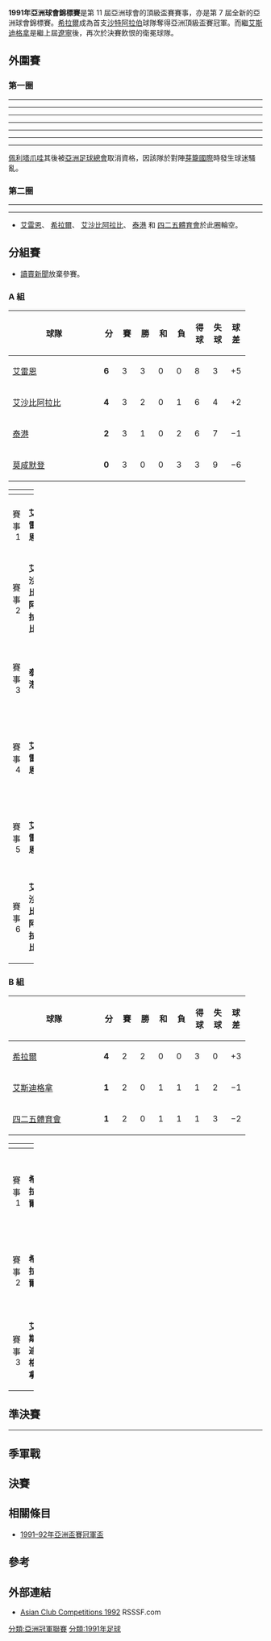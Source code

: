 {{Infobox 國際足球賽事賽季
| tourney_name          = 亞洲球會錦標賽
| year                  = 1991
| image                 = 
| size                  = 
| caption               = 
| edition               = 11
| defending_champ_other = {{flagicon|IRN}} [[德黑蘭獨立足球俱樂部|艾斯迪格拿]]
| dates                 = 1991年8月–12月
| num_teams             = 20 隊
| associations          = 20
| champion_other        = {{flagicon|KSA}} [[沙特希拉爾足球俱樂部|希拉爾]]
| count                 = 1
| second_other          = {{flagicon|IRN}} [[德黑蘭獨立足球俱樂部|艾斯迪格拿]]
| third_other           = {{flagicon|QAT}} [[賴揚体育俱樂部|艾雷恩]]
| fourth_other          = {{flagicon|UAE}} [[艾沙比阿拉比足球會|艾沙比阿拉比]]
| matches               = 35
| goals                 = 104
| attendance            = 
| top_scorer            = 
| player                = 
| prevseason            = [[1990–91年亞洲球會錦標賽|1990–91]]
| nextseason            = [[1992–93年亞洲球會錦標賽|1992–93]]
}}

'''1991年亞洲球會錦標賽'''是第 11 屆亞洲球會的頂級盃賽賽事，亦是第 7 屆全新的亞洲球會錦標賽。[[沙特希拉爾足球俱樂部|希拉爾]]成為首支[[沙特阿拉伯|沙特阿拉伯]]球隊奪得亞洲頂級盃賽冠軍。而繼[[德黑蘭獨立足球俱樂部|艾斯迪格拿]]是繼上屆[[遼寧足球俱樂部|遼寧]]後，再次於決賽飲恨的衛冕球隊。

== 外圍賽 ==
=== 第一圈 ===
{{footballbox
| date =
| team1 = [[賴揚体育俱樂部|艾雷恩]] {{flagicon|QAT}}
| score = 4–2
| team2 = {{flagicon|OMA}} [[阿爾歐魯巴體育會|歐魯巴]]
| goals1 =
| goals2 =
| stadium =
}}
{{footballbox
| date =
| team1 = [[阿爾歐魯巴體育會|歐魯巴]] {{flagicon|OMA}}
| score = 0–1
| team2 = {{flagicon|QAT}} [[賴揚体育俱樂部|艾雷恩]]
| goals1 =
| goals2 =
| stadium =
}}
----
{{footballbox
| date =
| team1 = [[沙特希拉爾足球俱樂部|希拉爾]] {{flagicon|KSA}}
| score = 2–0
| team2 = {{flagicon|KUW}} [[艾傑拉體育會|艾傑拉]]
| goals1 =
| goals2 =
| stadium =
}}
{{footballbox
| date =
| team1 = [[艾傑拉體育會|艾傑拉]] {{flagicon|KUW}}
| score = 1–1
| team2 = {{flagicon|KSA}} [[沙特希拉爾足球俱樂部|希拉爾]]
| goals1 =
| goals2 =
| stadium =
}}
----
{{footballbox
| date =
| team1 = [[艾沙比阿拉比足球會|艾沙比阿拉比]] {{flagicon|UAE}}
| score = 3–1
| team2 = {{flagicon|LIB}} [[阿爾安薩爾體育會|安薩爾]]
| goals1 =
| goals2 =
| stadium =
}}
{{footballbox
| date =
| team1 = [[阿爾安薩爾體育會|安薩爾]] {{flagicon|LIB}}
| score = 1–1
| team2 = {{flagicon|UAE}} [[艾沙比阿拉比足球會|艾沙比阿拉比]]
| goals1 =
| goals2 =
| stadium =
}}
----
{{footballbox
| date =
| team1 = [[艾提拉爾體育會|艾提拉爾]] {{flagicon|YEM}}
| score = 1–0
| team2 = {{flagicon|BHR}} [[阿爾列法體育會|西列法]]
| goals1 =
| goals2 =
| stadium =
}}
{{footballbox
| date =
| team1 = [[阿爾列法體育會|西列法]] {{flagicon|BHR}}
| score = 1–0
| report = (4-5 pk)
| team2 = {{flagicon|YEM}} [[艾提拉爾體育會|艾提拉爾]]
| goals1 =
| goals2 =
| stadium =
}}
----
{{footballbox
| date =
| team1 = [[莫咸默登體育會|莫咸默登]] {{flagicon|BAN}}
| score = 5–0
| team2 = {{flagicon|PAK}} [[水電發展局足球會|水電發展局]]
| goals1 =
| goals2 =
| stadium =
}}
{{footballbox
| date =
| team1 = [[水電發展局足球會|水電發展局]] {{flagicon|PAK}}
| score = 0–0
| team2 = {{flagicon|BAN}} [[莫咸默登體育會|莫咸默登]]
| goals1 =
| goals2 =
| stadium =
}}
----
{{footballbox
| date =
| team1 = [[遼寧足球俱樂部|遼寧]] {{flagicon|CHN}}
| score = 1–0
| team2 = {{flagicon|PRK}} [[4.25體育團|四二五體育會]]
| goals1 =
| goals2 =
| stadium =
}}
{{footballbox
| date =
| team1 = [[4.25體育團|四二五體育會]] {{flagicon|PRK}}
| score = 3–1
| team2 = {{flagicon|CHN}} [[遼寧足球俱樂部|遼寧]]
| goals1 =
| goals2 =
| stadium =
}}
----
{{footballbox
| date =
| team1 = [[南華足球隊|南華]] {{flagicon|HKG|colonial}}
| score = 9–1
| team2 = {{flagicon|MAC|colonial}} [[澳門士砵亭|士砵亭]]
| goals1 =
| goals2 =
| stadium =
}}
{{footballbox
| date =
| team1 = [[澳門士砵亭|士砵亭]] {{flagicon|MAC|colonial}}
| score = 0–5
| team2 = {{flagicon|HKG|colonial}} [[南華足球隊|南華]]
| goals1 =
| goals2 =
| stadium =
}}
----
{{footballbox
| date =
| team1 = [[佩利塔爪哇足球會|佩利塔爪哇]] {{flagicon|IDN}}
| score = 1–2
| team2 = {{flagicon|SIN}} [[芽籠國際足球會|芽籠國際]]
| goals1 =
| goals2 =
| stadium =
}}
{{footballbox
| date =
| team1 = [[芽籠國際足球會|芽籠國際]] {{flagicon|SIN}}
| score = 2–2
| team2 = {{flagicon|IDN}} [[佩利塔爪哇足球會|佩利塔爪哇]]
| goals1 =
| goals2 =
| stadium =
}}

{{flagicon|IDN}} [[佩利塔爪哇足球會|佩利塔爪哇]]其後被[[亞洲足球總會|亞洲足球總會]]取消資格，因該隊於對陣[[芽籠國際足球會|芽籠國際]]時發生球迷騷亂。

=== 第二圈 ===
{{footballbox
| date =
| team1 = [[艾提拉爾體育會|艾提拉爾]] {{flagicon|YEM}}
| score = 0–0
| team2 = {{flagicon|IRN}} [[德黑蘭獨立足球俱樂部|艾斯迪格拿]]
| goals1 =
| goals2 =
| stadium =
}}
{{footballbox
| date =
| team1 = [[德黑蘭獨立足球俱樂部|艾斯迪格拿]] {{flagicon|IRN}}
| score = 5–0
| team2 = {{flagicon|YEM}} [[艾提拉爾體育會|艾提拉爾]]
| goals1 =
| goals2 =
| stadium =
}}
----
{{footballbox
| date =
| team1 = [[莫咸默登體育會|莫咸默登]] {{flagicon|BAN}}
| score = 3–0
| team2 = {{flagicon|MDV}} [[新拉迪安特體育俱樂部|拉迪恩]]
| goals1 =
| goals2 =
| stadium =
}}
{{footballbox
| date =
| team1 = [[新拉迪安特體育俱樂部|拉迪恩]] {{flagicon|MDV}}
| score = 0–2
| team2 = {{flagicon|BAN}} [[莫咸默登體育會|莫咸默登]]
| goals1 =
| goals2 =
| stadium =
}}
----
{{footballbox
| date =
| team1 = [[南華足球隊|南華]] {{flagicon|HKG|colonial}}
| score = 1–0
| team2 = {{flagicon|JPN}} [[東京綠茵|讀賣新聞]]
| goals1 =
| goals2 =
| stadium =
}}
{{footballbox
| date =
| team1 = [[東京綠茵|讀賣新聞]] {{flagicon|JPN}}
| score = 3–1
| team2 = {{flagicon|HKG|colonial}} [[南華足球隊|南華]]
| goals1 =
| goals2 =
| stadium =
}}

* {{flagicon|QAT}} [[賴揚体育俱樂部|艾雷恩]]、{{flagicon|KSA}} [[沙特希拉爾足球俱樂部|希拉爾]]、{{flagicon|UAE}} [[艾沙比阿拉比足球會|艾沙比阿拉比]]、{{flagicon|THA}} [[獅子港足球會|泰港]] 和 {{flagicon|PRK}} [[4.25體育團|四二五體育會]]於此圈輪空。

== 分組賽 ==
*{{flagicon|JPN}} [[東京綠茵|讀賣新聞]]放棄參賽。

=== A 組 ===
{| class="wikitable" style="text-align: center;"
|-
!width="165"|球隊
!width="20"|分
!width="20"|賽
!width="20"|勝
!width="20"|和
!width="20"|負
!width="20"|得球
!width="20"|失球
!width="20"|球差
|- bgcolor=lightgreen
| style="text-align:left;"|{{flagicon|QAT}} [[賴揚体育俱樂部|艾雷恩]]
| '''6''' || 3 || 3 || 0 || 0 || 8 || 3 || +5
|- bgcolor=lightgreen
| style="text-align:left;"|{{flagicon|UAE}} [[艾沙比阿拉比足球會|艾沙比阿拉比]]
| '''4''' || 3 || 2 || 0 || 1 || 6 || 4 || +2
|-
| style="text-align:left;"|{{flagicon|THA}} [[獅子港足球會|泰港]]
| '''2''' || 3 || 1 || 0 || 2 || 6 || 7 || −1
|-
| style="text-align:left;"|{{flagicon|BAN}} [[莫咸默登體育會|莫咸默登]]
| '''0''' || 3 || 0 || 0 || 3 || 3 || 9 || −6
|}

{| width=100% cellspacing=1
!width=10%|
!width=20%|
!width=12%|
!width=20%|
!
|-
|- style=font-size:90%
| align=right|賽事 1
| align=right|'''艾雷恩'''
| align=center| '''3–1'''
| '''泰港 '''
|- style=font-size:90%
| align=right|賽事 2
| align=right|'''艾沙比阿拉比'''
| align=center| '''2–1'''
| '''莫咸默登'''
|- style=font-size:90%
| align=right|賽事 3
| align=right|'''泰港'''
| align=center| '''4–1'''
| '''莫咸默登'''
|- style=font-size:90%
| align=right|賽事 4
| align=right|'''艾雷恩'''
| align=center| '''2–1'''
| '''艾沙比阿拉比'''
|- style=font-size:90%
| align=right|賽事 5
| align=right|'''艾雷恩'''
| align=center| '''3–1'''
| '''莫咸默登'''
|- style=font-size:90%
| align=right|賽事 6
| align=right|'''艾沙比阿拉比'''
| align=center| '''3–1'''
| '''泰港'''
|}

=== B 組 ===
{| class="wikitable" style="text-align: center;"
|-
!width="165"|球隊
!width="20"|分
!width="20"|賽
!width="20"|勝
!width="20"|和
!width="20"|負
!width="20"|得球
!width="20"|失球
!width="20"|球差
|- bgcolor=lightgreen
| style="text-align:left;"|{{flagicon|KSA}} [[沙特希拉爾足球俱樂部|希拉爾]]
| '''4''' || 2 || 2 || 0 || 0 || 3 || 0 || +3
|- bgcolor=lightgreen
| style="text-align:left;"|{{flagicon|IRN}} [[德黑蘭獨立足球俱樂部|艾斯迪格拿]]
| '''1''' || 2 || 0 || 1 || 1 || 1 || 2 || −1
|-
| style="text-align:left;"|{{flagicon|PRK}} [[4.25體育團|四二五體育會]]
| '''1''' || 2 || 0 || 1 || 1 || 1 || 3 || −2
|}

{| width=100% cellspacing=1
!width=10%|
!width=20%|
!width=12%|
!width=20%|
!
|-
|- style=font-size:90%
| align=right|賽事 1
| align=right|'''希拉爾'''
| align=center| '''2–0'''
| '''四月廿五日'''
|- style=font-size:90%
| align=right|賽事 2
| align=right|'''希拉爾'''
| align=center| '''1–0'''
| '''艾斯迪格拿'''
|- style=font-size:90%
| align=right|賽事 3
| align=right|'''艾斯迪格拿'''
| align=center| '''1–1'''
| '''四月廿五日'''
|}

== 準決賽 ==
{{footballbox
| date = 1991年12月20日
| team1 = [[沙特希拉爾足球俱樂部|希拉爾]] {{flagicon|KSA}}
| score = 1–0
| team2 = {{flagicon|UAE}} [[艾沙比阿拉比足球會|艾沙比阿拉比]]
| goals1 =
| goals2 =
| stadium = [[多哈|多哈]]，[[卡塔爾|卡塔爾]]
}}
----
{{footballbox
| date = 1991年12月20日
| team1 = [[德黑蘭獨立足球俱樂部|艾斯迪格拿]] {{flagicon|IRN}}
| score = 2–1
| team2 = {{flagicon|QAT}} [[賴揚体育俱樂部|艾雷恩]]
| goals1 =
| goals2 =
| stadium = [[多哈|多哈]]，[[卡塔爾|卡塔爾]]
}}

== 季軍戰 ==
{{footballbox
| date = 1991年12月22日
| team1 = [[賴揚体育俱樂部|艾雷恩]] {{flagicon|QAT}}
| score = 4–1
| team2 = {{flagicon|UAE}} [[艾沙比阿拉比足球會|艾沙比阿拉比]]
| goals1 =
| goals2 =
| stadium = [[多哈|多哈]]，[[卡塔爾|卡塔爾]]
}}

== 決賽 ==
{{footballbox
| date = 1991年12月22日
| team1 = [[沙特希拉爾足球俱樂部|希拉爾]] {{flagicon|KSA}}
| score = 1–1（[[加時賽|加時賽]]）<br> 4–3（[[互射十二碼|互射十二碼]]）
| team2 = {{flagicon|IRN}} [[德黑蘭獨立足球俱樂部|艾斯迪格拿]]
| goals1 =
| goals2 =
| stadium = [[多哈|多哈]]，[[卡塔爾|卡塔爾]]
}}

{{winners-other|1991年亞洲球會錦標賽|KSA|[[沙特希拉爾足球俱樂部|希拉爾]]|一}}

== 相關條目 ==
*[[1991–92年亞洲盃賽冠軍盃|1991–92年亞洲盃賽冠軍盃]]

== 參考 ==
{{Reflist}}

== 外部連結 ==
*[http://www.rsssf.com/tablesa/ascup92.html#cc Asian Club Competitions 1992]{{Wayback|url=http://www.rsssf.com/tablesa/ascup92.html#cc |date=20160304233851 }} RSSSF.com{{en}}

{{亚洲冠军联赛}}

[[分類:亞洲冠軍聯賽|分類:亞洲冠軍聯賽]]
[[分類:1991年足球|分類:1991年足球]]